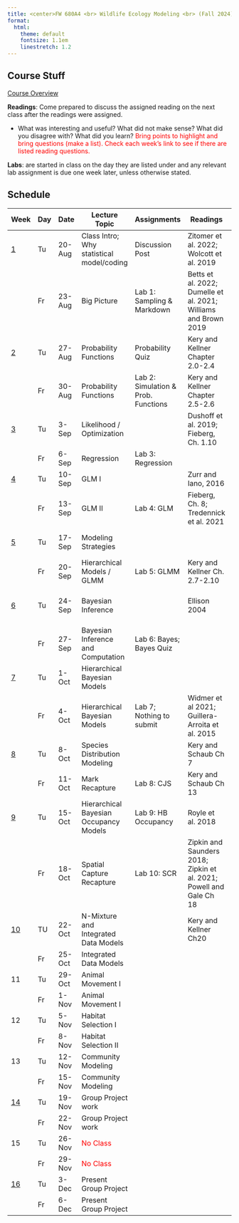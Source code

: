 ```yaml
---
title: <center>FW 680A4 <br> Wildlife Ecology Modeling <br> (Fall 2024)</center>
format:
  html: 
    theme: default
    fontsize: 1.1em
    linestretch: 1.2
---
```

## Course Stuff
```{=html}
<title>Schedule</title>
<style type="text/css">

code.r{
  font-size: 30px;
}
</style>

<a href="/FW680A4/CourseOverview.qmd">Course Overview</a></p>
```

**Readings**: Come prepared to discuss the assigned reading on the next class after the readings were assigned. 

- What was interesting and useful? What did not make sense? What did you disagree with? What did you learn? <span style="color:red">Bring points to highlight and bring questions (make a list). Check each week's link to see if there are listed reading questions.</span>

**Labs**: are started in class on the day they are listed under and any relevant lab assignment is due one week later, unless otherwise stated.

## Schedule 

Week                                  |	Day  |	Date     | 	Lecture Topic                             | Assignments              |	   Readings                   |	Background Materials|
--                                    | ---| ----------|-----------------------------                | ----------------  |-----------------------------  |------------------       |   
<a href="/FW680A4/week1.qmd"> 1 </a>  | Tu	 | 20-Aug	 | Class Intro; Why statistical model/coding    | Discussion Post  |  Zitomer et al. 2022; Wolcott et al. 2019               |      	            |
&nbsp;                                |	Fr   | 23-Aug	 | Big Picture                                  | Lab 1: Sampling & Markdown |  Betts et al. 2022; Dumelle et al. 2021; Williams and Brown 2019                                                | Shmueli 2010; Arif and MacNeil 2022 
<a href="/FW680A4/week2.qmd">2</a>    |	Tu	 | 27-Aug	 | Probability Functions                        | Probability Quiz        |  Kery and Kellner Chapter 2.0-2.4                             |   Hobbs and Hooten Ch.3; Bolker Ch. 4           |
&nbsp;                                | Fr	 | 30-Aug	 | Probability Functions                        | Lab 2: Simulation & Prob. Functions   |   Kery and Kellner Chapter 2.5-2.6              | 	Fieberg Ch. 10; Bolker Ch. 6     |		            
<a href="/FW680A4/week3.qmd">3</a>    |	Tu	 | 3-Sep	 | Likelihood / Optimization                    |            |    Dushoff et al. 2019; Fieberg, Ch. 1.10         |  Fieberg Ch. 1; Bolker Ch. 7; Zurr et al. Ch. 2  | 
&nbsp;                                |	Fr	 | 6-Sep	 | Regression                                   | Lab 3: Regression                  |                        |                           |
<a href="/FW680A4/week4.qmd">4</a>    |	Tu	 | 10-Sep	 | GLM I                                        |                   |Zurr and Iano, 2016                 |              |
&nbsp;                                |	Fr	 | 13-Sep	 | GLM II                                       |Lab 4: GLM         |Fieberg, Ch. 8; Tredennick et al. 2021  |              |
<a href="/FW680A4/week5.qmd">5</a>    |	Tu	 | 17-Sep	 | Modeling Strategies                          |                   |                             | Gelman and Hill Ch. 11 and 12             |
&nbsp;                                |	Fr	 | 20-Sep	 | Hierarchical Models / GLMM                   |Lab 5: GLMM        | Kery and Kellner Ch. 2.7-2.10               |              |
<a href="/FW680A4/week6.qmd">6</a>    |	Tu	 | 24-Sep	 | Bayesian Inference                           |                   | Ellison 2004                | Hobbs and Hooten Ch.5.;Fieberg Ch. 11 & 12       |
&nbsp;                                |	Fr	 | 27-Sep	 | Bayesian Inference and Computation           |Lab 6: Bayes; Bayes Quiz       |                             |  Kurz, 2023            |
<a href="/FW680A4/week7.qmd">7</a>    |	Tu	 | 1-Oct	 | Hierarchical Bayesian Models                 |                   |           |
&nbsp;                                |	Fr	 | 4-Oct	 | Hierarchical Bayesian Models                 |Lab  7; Nothing to submit| Widmer et al 2021; Guillera-Arroita et al. 2015   |Soley-Guardia et al. 2024;Valavi et al. 2021  |
<a href="/FW680A4/week8.qmd">8</a>    |	Tu	 | 8-Oct	 | Species Distribution Modeling                |                   | Kery and Schaub Ch 7        |              | 			
&nbsp;                                |	Fr	 | 11-Oct	 | Mark Recapture                               |Lab 8: CJS         | Kery and Schaub Ch 13        |              | 			
<a href="/FW680A4/week9.qmd">9</a>    |	Tu	 | 15-Oct	 | Hierarchical Bayesian Occupancy Models       |Lab 9: HB Occupancy|Royle et al. 2018            |              |
&nbsp;                                |	Fr	 | 18-Oct	 | Spatial Capture Recapture                    |Lab 10: SCR        |Zipkin and Saunders 2018; Zipkin et al. 2021; Powell and Gale Ch 18 |              |
<a href="/FW680A4/week10.qmd">10</a>    | TU	 | 22-Oct	 | N-Mixture and Integrated Data Models         |                   |Kery and Kellner Ch20        |              |
&nbsp;                                | Fr	 | 25-Oct	 | Integrated Data Models                       |                   |                             |              | 	
11                                    | Tu	 | 29-Oct	 | Animal Movement I                            |                   |                             |              |
&nbsp;                                | Fr	 | 1-Nov	 | Animal Movement I                            |                   |                             |              |
12                                    | Tu	 | 5-Nov	 | Habitat Selection I                          |                   |                             |              |
&nbsp;                                | Fr	 | 8-Nov	 | Habitat Selection II                         |                   |                             |              |
13                                    | Tu	 | 12-Nov	 | Community Modeling                           |                   |                             |              |
&nbsp;                                | Fr	 | 15-Nov	 | Community Modeling                           |                   |                             |              |
<a href="/FW680A4/week14.qmd">14</a>  | Tu	 | 19-Nov	 | Group Project work                           |                   |                             |              |
&nbsp;                                | Fr	 | 22-Nov	 | Group Project work                           |                   |                             |              |
15                                    | Tu	 | 26-Nov	 | <span style="color:red">No Class</span>      |                   |                             |              |
&nbsp;                                | Fr	 | 29-Nov	 | <span style="color:red">No Class</span>      |                   |                             |              |
<a href="/FW680A4/week16.qmd">16</a>  | Tu	 | 3-Dec	 | Present Group Project                        |                   |                             |              |
&nbsp;                                | Fr   | 6-Dec	 | Present Group Project                        |                   |                             |              |
                                         
                                
                                
